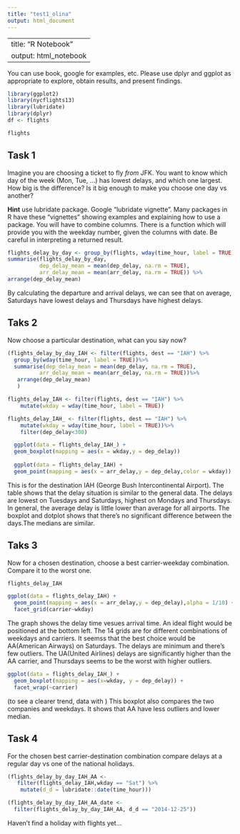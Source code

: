 ```yaml
---
title: "test1_olina"
output: html_document
---
```


---
title: "R Notebook"
output: html_notebook
---

You can use book, google for examples, etc. Please use dplyr and ggplot as appropriate to explore, obtain results, and present findings.

```r
library(ggplot2)
library(nycflights13)
library(lubridate)
library(dplyr)
df <- flights
```
```r
flights
```


## Task 1
Imagine you are choosing a ticket to fly _from_ JFK. You want to know which day of the week (Mon, Tue, ...) has lowest delays, and which one largest. How big is the difference? Is it big enough to make you choose one day vs another? 

__Hint__
use lubridate package. Google "lubridate vignette". Many packages in R have these "vignettes" showing examples and explaining how to use a package. You will have to combine columns. There is a function which will provide you with the weekday number, given the columns with date. Be careful in interpreting a returned result.

```r
flights_delay_by_day <- group_by(flights, wday(time_hour, label = TRUE))
summarise(flights_delay_by_day, 
          dep_delay_mean = mean(dep_delay, na.rm = TRUE),
          arr_delay_mean = mean(arr_delay, na.rm = TRUE)) %>%
arrange(dep_delay_mean)
```
By calculating the departure and arrival delays, we can see that on average, Saturdays have lowest delays and Thursdays have highest delays.

## Taks 2
Now choose a particular destination, what can you say now?
```r
(flights_delay_by_day_IAH <- filter(flights, dest == "IAH") %>%
  group_by(wday(time_hour, label = TRUE))%>%
  summarise(dep_delay_mean = mean(dep_delay, na.rm = TRUE),
          arr_delay_mean = mean(arr_delay, na.rm = TRUE))%>%
   arrange(dep_delay_mean)
   )

flights_delay_IAH <- filter(flights, dest == "IAH") %>%
    mutate(wkday = wday(time_hour, label = TRUE))

flights_delay_IAH_ <- filter(flights, dest == "IAH") %>%
    mutate(wkday = wday(time_hour, label = TRUE))%>%
    filter(dep_delay<300)

  ggplot(data = flights_delay_IAH_) +
  geom_boxplot(mapping = aes(x = wkday,y = dep_delay))
  
  ggplot(data = flights_delay_IAH) +
  geom_point(mapping = aes(x = arr_delay,y = dep_delay,color = wkday))
```
This is for the destination IAH (George Bush Intercontinental Airport). The table shows that the delay situation is similar to the general data. The delays are lowest on Tuesdays and Saturdays, highest on Mondays and Thursdays. In general, the average delay is little lower than average for all airports.
The boxplot and dotplot shows that there's no significant difference between the days.The medians are similar. 

## Taks 3
Now for a chosen destination, choose a best carrier-weekday combination. Compare it to the worst one.
```r
flights_delay_IAH

ggplot(data = flights_delay_IAH) + 
  geom_point(mapping = aes(x = arr_delay,y = dep_delay),alpha = 1/10) +
  facet_grid(carrier~wkday)
```
The graph shows the delay time vesues arrival time. An ideal flight would be positioned at the bottom left. The 14 grids are for different combinations of weekdays and carriers. It seemss that the best choice would be AA(American Airways) on Saturdays. The delays are minimum and there's few outliers. The UA(United Airlines) delays are significantly higher than the AA carrier, and Thursdays seems to be the worst with higher outliers.

```r
ggplot(data = flights_delay_IAH_) + 
  geom_boxplot(mapping = aes(x=wkday, y = dep_delay)) +
  facet_wrap(~carrier)
```
(to see a clearer trend, data with )
This boxplot also compares the two companies and weekdays. It shows that AA have less outliers and lower median.

## Task 4
For the chosen best carrier-destination combination compare delays at a regular day vs one of the national holidays.
```r
(flights_delay_by_day_IAH_AA <- 
   filter(flights_delay_IAH,wkday == "Sat") %>%
    mutate(d_d = lubridate::date(time_hour)))

(flights_delay_by_day_IAH_AA_date <- 
  filter(flights_delay_by_day_IAH_AA, d_d == "2014-12-25"))
```
Haven't find a holiday with flights yet...


